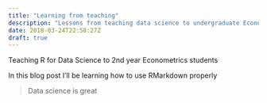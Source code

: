 ```yaml
---
title: "Learning from teaching"
description: "Lessons from teaching data science to undergraduate Econometrics students"
date: 2018-03-24T22:58:27Z
draft: true
---
```


Teaching R for Data Science to 2nd year Econometrics students 

\n







In this blog post I'll be learning how to use RMarkdown properly 

> Data science is great 